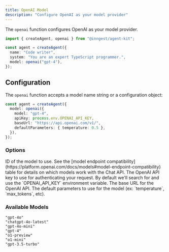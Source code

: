 ```yaml
---
title: OpenAI Model
description: "Configure OpenAI as your model provider"
---
```


The `openai` function configures OpenAI as your model provider.

```ts
import { createAgent, openai } from "@inngest/agent-kit";

const agent = createAgent({
  name: "Code writer",
  system: "You are an expert TypeScript programmer.",
  model: openai("gpt-4"),
});
```

## Configuration

The `openai` function accepts a model name string or a configuration object:

```ts
const agent = createAgent({
  model: openai({
    model: "gpt-4",
    apiKey: process.env.OPENAI_API_KEY,
    baseUrl: "https://api.openai.com/v1/",
    defaultParameters: { temperature: 0.5 },
  }),
});
```

### Options

<ParamField path="model" type="string" required>
  ID of the model to use. See the [model endpoint
  compatibility](https://platform.openai.com/docs/models#model-endpoint-compatibility)
  table for details on which models work with the Chat API.
</ParamField>

<ParamField path="apiKey" type="string">
  The OpenAI API key to use for authenticating your request. By default we'll
  search for and use the `OPENAI_API_KEY` environment variable.
</ParamField>

<ParamField path="baseUrl" type="string" default="https://api.openai.com/v1/">
  The base URL for the OpenAI API.
</ParamField>

<ParamField path="defaultParameters" type="object">
  The default parameters to use for the model (ex: `temperature`, `max_tokens`,
  etc).
</ParamField>

### Available Models

```plaintext OpenAI
"gpt-4o"
"chatgpt-4o-latest"
"gpt-4o-mini"
"gpt-4"
"o1-preview"
"o1-mini"
"gpt-3.5-turbo"
```
